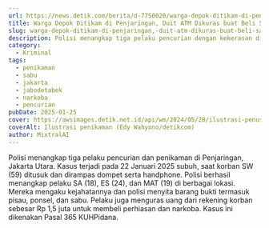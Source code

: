 ```yaml
---
url: https://news.detik.com/berita/d-7750020/warga-depok-ditikam-di-penjaringan-duit-atm-dikuras-buat-beli-sabu
title: Warga Depok Ditikam di Penjaringan, Duit ATM Dikuras buat Beli Sabu
slug: warga-depok-ditikam-di-penjaringan,-duit-atm-dikuras-buat-beli-sabu
description: Polisi menangkap tiga pelaku pencurian dengan kekerasan di Penjaringan, Jakarta Utara. Polisi turut mengamankan pisau hingga sabu dari tangan pelaku.
category:
  - Kriminal
tags:
  - penikaman
  - sabu
  - jakarta
  - jabodetabek
  - narkoba
  - pencurian
pubDate: 2025-01-25
cover: https://awsimages.detik.net.id/api/wm/2024/05/28/ilustrasi-penusukan-di-magelang_169.jpeg?wid=54&w=650&v=1&t=jpeg
coverAlt: Ilustrasi penikaman (Edy Wahyono/detikcom)
author: MixtralAI
---
```

Polisi menangkap tiga pelaku pencurian dan penikaman di Penjaringan, Jakarta Utara. Kasus terjadi pada 22 Januari 2025 subuh, saat korban SW (59) ditusuk dan dirampas dompet serta handphone. Polisi berhasil menangkap pelaku SA (18), ES (24), dan MAT (19) di berbagai lokasi. Mereka mengaku kejahatannya dan polisi menyita barang bukti termasuk pisau, ponsel, dan sabu. Pelaku juga menguras uang dari rekening korban sebesar Rp 1,5 juta untuk membeli perhiasan dan narkoba. Kasus ini dikenakan Pasal 365 KUHPidana.
